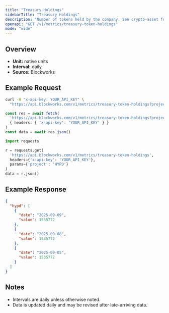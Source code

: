 ```yaml
---
title: "Treasury Holdings"
sidebarTitle: "Treasury Holdings"
description: "Number of tokens held by the company. See crypto-asset for asset indicator"
openapi: "GET /v1/metrics/treasury-token-holdings"
mode: "wide"
---
```


## Overview

- **Unit:** native units
- **Interval:** daily
- **Source:** Blockworks

## Example Request

<CodeGroup>

```bash cURL
curl -H "x-api-key: YOUR_API_KEY" \
  "https://api.blockworks.com/v1/metrics/treasury-token-holdings?project=HYPD"
```

```typescript TypeScript
const res = await fetch(
  'https://api.blockworks.com/v1/metrics/treasury-token-holdings?project=HYPD',
  { headers: { 'x-api-key': 'YOUR_API_KEY' } }
)
const data = await res.json()
```

```python Python
import requests

r = requests.get(
  'https://api.blockworks.com/v1/metrics/treasury-token-holdings',
  headers={'x-api-key': 'YOUR_API_KEY'},
  params={'project': 'HYPD'}
)
data = r.json()
```

</CodeGroup>

## Example Response

```json
{
  "hypd": [
    {
      "date": "2025-09-09",
      "value": 1535772
    },
    {
      "date": "2025-09-08",
      "value": 1535772
    },
    {
      "date": "2025-09-05",
      "value": 1535772
    }
  ]
}
```

## Notes
- Intervals are daily unless otherwise noted.
- Data is updated daily and may be revised after late-arriving data.